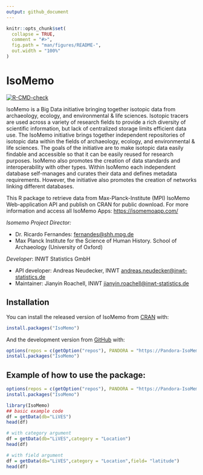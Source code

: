 ```yaml
---
output: github_document
---
```


<!-- README.md is generated from README.Rmd. Please edit that file -->

```r
knitr::opts_chunk$set(
  collapse = TRUE,
  comment = "#>",
  fig.path = "man/figures/README-",
  out.width = "100%"
)
```

# IsoMemo

<!-- badges: start -->
[![R-CMD-check](https://github.com/Pandora-IsoMemo/isomemo-data/workflows/R-CMD-check/badge.svg)](https://github.com/Pandora-IsoMemo/isomemo-data/actions)
<!-- badges: end -->

IsoMemo is a Big Data initiative bringing together isotopic data from archaeology, ecology, and environmental & life sciences. Isotopic tracers are used across a variety of research fields to provide a rich diversity of scientific information, but lack of centralized storage limits efficient data use. The IsoMemo initiative brings together independent repositories of isotopic data within the fields of archaeology, ecology, and environmental & life sciences. The goals of the initiative are to make isotopic data easily findable and accessible so that it can be easily reused for research purposes. IsoMemo also promotes the creation of data standards and interoperability with other types. Within IsoMemo each independent database self-manages and curates their data and defines metadata requirements. However, the initiative also promotes the creation of networks linking different databases.

This R package to retrieve data from Max-Planck-Institute (MPI) IsoMemo Web-application API and publish on CRAN for public download. For more information and access all IsoMemo Apps: <https://isomemoapp.com/>

*Isomemo Project Director:* 

* Dr. Ricardo Fernandes:  <fernandes@shh.mpg.de>
- Max Planck Institute for the Science of Human History. School of Archaeology (University of Oxford)

*Developer*: INWT Statistics GmbH 

* API developer: Andreas Neudecker, INWT <andreas.neudecker@inwt-statistics.de>
* Maintainer: Jianyin Roachell, INWT <jianyin.roachell@inwt-statistics.de>


## Installation

You can install the released version of IsoMemo from [CRAN](https://CRAN.R-project.org) with:

```r
install.packages("IsoMemo")
```

And the development version from [GitHub](https://github.com/) with:
```r
options(repos = c(getOption("repos"), PANDORA = "https://Pandora-IsoMemo.github.io/drat/"))
install.packages("IsoMemo")
```
## Example of how to use the package:

```r
options(repos = c(getOption("repos"), PANDORA = "https://Pandora-IsoMemo.github.io/drat/"))
install.packages("IsoMemo")

library(IsoMemo)
## basic example code
df = getData(db="LiVES")
head(df)

# with category argument
df = getData(db="LiVES",category = "Location")
head(df)

# with field argument
df = getData(db="LiVES",category = "Location",field= "latitude")
head(df)
```





